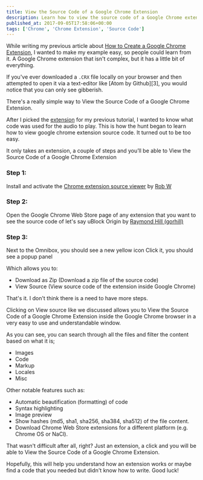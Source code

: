 ```yaml
---
title: View the Source Code of a Google Chrome Extension
description: Learn how to view the source code of a Google Chrome extension.
published_at: 2017-09-05T17:58:06+00:00
tags: ['Chrome', 'Chrome Extension', 'Source Code']
---
```


While writing my previous article about [How to Create a Google Chrome Extension][1], I wanted to make my example easy, so people could learn from it. A Google Chrome extension that isn't complex, but it has a little bit of everything.

If you've ever downloaded a `.CRX` file locally on your browser and then attempted to open it via a text-editor like [Atom by Github][3], you would notice that you can only see gibberish.

There's a really simple way to View the Source Code of a Google Chrome Extension.

After I picked the [extension][2] for my previous tutorial, I wanted to know what code was used for the audio to play. This is how the hunt began to learn how to view google chrome extension source code. It turned out to be too easy.

It only takes an extension, a couple of steps and you’ll be able to View the Source Code of a Google Chrome Extension

### Step 1:

Install and activate the [Chrome extension source viewer][4] by [Rob W][5]

### Step 2:

Open the Google Chrome Web Store page of any extension that you want to see the source code of let's say uBlock Origin by [Raymond Hill (gorhill)][7]

### Step 3:

Next to the Omnibox, you should see a new yellow icon Click it, you should see a popup panel

Which allows you to:

- Download as Zip (Download a zip file of the source code)
- View Source (View source code of the extension inside Google Chrome)

That's it. I don't think there is a need to have more steps.

Clicking on View source like we discussed allows you to View the Source Code of a Google Chrome Extension inside the Google Chrome browser in a very easy to use and understandable window.

As you can see, you can search through all the files and filter the content based on what it is;

- Images
- Code
- Markup
- Locales
- Misc

Other notable features such as:

- Automatic beautification (formatting) of code
- Syntax highlighting
- Image preview
- Show hashes (md5, sha1, sha256, sha384, sha512) of the file content.
- Download Chrome Web Store extensions for a different platform (e.g. Chrome OS or NaCl).

That wasn't difficult after all, right? Just an extension, a click and you will be able to View the Source Code of a Google Chrome Extension.

Hopefully, this will help you understand how an extension works or maybe find a code that you needed but didn't know how to write. Good luck!

[1]: https://www.news47ell.com/how-to/create-google-chrome-extension/
[2]: https://chrome.google.com/webstore/detail/thats-pretty-good-idubbbz/pffidganealcinjmicacekgkjcplojcn
[4]: https://chrome.google.com/webstore/detail/chrome-extension-source-v/jifpbeccnghkjeaalbbjmodiffmgedin?hl=en
[5]: https://robwu.nl/
[7]: https://github.com/gorhill
